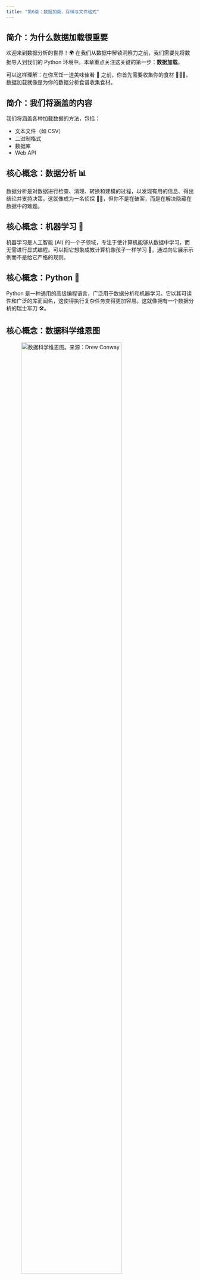 ```yaml
---
title: "第6章：数据加载、存储与文件格式"
---
```


## 简介：为什么数据加载很重要

欢迎来到数据分析的世界！🌍 在我们从数据中解锁洞察力之前，我们需要先将数据导入到我们的 Python 环境中。本章重点关注这关键的第一步：**数据加载**。

可以这样理解：在你烹饪一道美味佳肴 🍳 之前，你首先需要收集你的食材 🍅🥕🥦。数据加载就像是为你的数据分析食谱收集食材。

## 简介：我们将涵盖的内容

我们将涵盖各种加载数据的方法，包括：

-   文本文件（如 CSV）
-   二进制格式
-   数据库
-   Web API

## 核心概念：数据分析 📊

数据分析是对数据进行检查、清理、转换和建模的过程，以发现有用的信息、得出结论并支持决策。这就像成为一名侦探 🕵️‍♀️，但你不是在破案，而是在解决隐藏在数据中的难题。

## 核心概念：机器学习 🤖

机器学习是人工智能 (AI) 的一个子领域，专注于使计算机能够从数据中学习，而无需进行显式编程。可以把它想象成教计算机像孩子一样学习 👶，通过向它展示示例而不是给它严格的规则。

## 核心概念：Python 🐍

Python 是一种通用的高级编程语言，广泛用于数据分析和机器学习。它以其可读性和广泛的库而闻名，这使得执行复杂任务变得更加容易。这就像拥有一个数据分析的瑞士军刀 🛠️。

## 核心概念：数据科学维恩图

![数据科学维恩图。来源：[Drew Conway](http://drewconway.com/zia/2013/3/26/the-data-science-venn-diagram)](data_science_venn.png){width=80%}

## 使用 Pandas 进行数据输入/输出

`pandas` 库是你在 Python 中处理表格数据的最好朋友。它提供了 `DataFrame` 对象，这是一个用于存储和操作行和列中数据（如电子表格）的强大结构。`pandas` 提供了几个用于读取和写入各种格式数据的函数。

## 数据解析

::: {.callout-note appearance="minimal"}
**数据解析**，通常称为*数据加载*，包括从文件或其他来源读取数据，并将其转换为可用的格式（如 DataFrame）。它通常还包括对数据中数据类型的初步解释。
:::

## 常用的 `pandas` 数据加载函数 (1/2)

下表列出了 `pandas` 中一些最常用的数据加载函数。在本节中，我们将重点关注 `read_csv`。

| 函数             | 描述                                                                                                                  |
| :--------------- | :--------------------------------------------------------------------------------------------------------------------------- |
| `read_csv`       | 从文件、URL 或类文件对象加载分隔数据；默认使用逗号作为分隔符。                         |
| `read_fwf`       | 读取固定宽度列格式的数据（即，没有分隔符）。                                                             |
| `read_clipboard` | `read_csv` 的变体，从剪贴板读取数据；用于转换网页中的表格。                |
| `read_excel`     | 从 Excel XLS 或 XLSX 文件读取表格数据。                                                                            |
| `read_hdf`       | 读取由 pandas 写入的 HDF5 文件。                                                                                          |
| `read_html`      | 读取给定 HTML 文档中的所有表格。                                                                         |
| `read_json`      | 从 JSON（JavaScript 对象表示法）字符串表示、文件、URL 或类文件对象读取数据。                |

## 常用的 `pandas` 数据加载函数 (2/2)

| 函数             | 描述                                                       |
| :---------------- | :---------------------------------------------------------------- |
| `read_feather`    | 读取 Feather 二进制文件格式。                              |
| `read_orc`        | 读取 Apache ORC 二进制文件格式。                            |
| `read_parquet`    | 读取 Apache Parquet 二进制文件格式。                        |
| `read_pickle`     | 读取使用 Python pickle 格式存储的 pandas 对象。     |
| `read_sas`        | 读取以 SAS 系统自定义格式之一存储的 SAS 数据集。|
| `read_spss`       | 读取由 SPSS 创建的数据文件。                                 |
| `read_sql`        | 读取 SQL 查询的结果（使用 SQLAlchemy）。              |
| `read_sql_table` | 读取整个 SQL 表（使用 SQLAlchemy）。                         |
| `read_stata`      | 从 Stata 文件格式读取数据集。                             |
| `read_xml`        | 从XML文件中读取数据表。                              |

## 重点：`read_csv`

`read_csv` 是处理逗号分隔值文件的基石，也是最常用的函数之一。

## 可选参数：概述

数据加载函数有许多可选参数来自定义加载过程。它们通常分为以下几类：

-   **索引：** 选择索引列和处理列名。
-   **类型推断和数据转换：** 自定义数据类型检测和缺失值表示。
-   **日期和时间解析：** 合并和转换日期/时间信息。
-   **迭代：** 分块处理大文件。
-   **不干净的数据问题：** 跳过行、处理注释等。

## `pandas` 文档

::: {.callout-note appearance="minimal"}
不要被吓倒！`pandas` 在线文档有很多很棒的例子。像 "pandas read_csv skip header" 这样的 Google 搜索通常会有帮助。
:::

## 使用 `read_csv` 读取 CSV 文件 - 基本示例

让我们从读取逗号分隔值 (CSV) 文件开始。

```python
#| echo: false
#| output: false
# 创建一个虚拟的 CSV 文件。
import pandas as pd
data = {'a': [1, 5, 9], 'b': [2, 6, 10], 'c': [3, 7, 11], 'd': [4, 8, 12], 'message': ['hello', 'world', 'foo']}
df = pd.DataFrame(data)
df.to_csv('ex1.csv', index=False)
```

```python
# 导入 pandas
import pandas as pd

# 读取 CSV 文件
df = pd.read_csv("examples/ex1.csv")

# 显示 DataFrame
df
```

::: {.callout-note appearance="minimal"}
`pd.read_csv()` 检测标题行并使用逗号作为分隔符。索引是自动生成的。
:::

## 指定标题行：无标题

有时，你的 CSV 文件可能没有标题行。

```python
#| echo: false
#| output: false
# 创建一个没有标题的 CSV 文件。
data = {'col1': [1, 5, 9], 'col2': [2, 6, 10], 'col3': [3, 7, 11], 'col4': [4, 8, 12], 'col5': ['hello', 'world', 'foo']}
df = pd.DataFrame(data)
df.to_csv('ex2.csv', index=False, header=False)

```

## 指定标题行：默认列名

告诉 `pandas` 使用默认列名：

```python
# 让 pandas 分配默认的列名
pd.read_csv("examples/ex2.csv", header=None)
```

## 指定标题行：自定义列名

或者，提供你自己的列名：

```python
# 提供你自己的列名
column_names = ["a", "b", "c", "d", "message"]
pd.read_csv("examples/ex2.csv", names=column_names)
```

## 设置索引列

使用 `index_col` 参数将一列用作索引：

```python
# 使用 'message' 列作为索引
column_names = ["a", "b", "c", "d", "message"]
pd.read_csv("examples/ex2.csv", names=column_names, index_col="message")
```

::: {.callout-note appearance="minimal"}
现在行标签是 'hello'、'world' 和 'foo'。
:::

## 分层索引

通过指定多个列来创建*分层索引*：

```python
#| echo: false
#| output: false
data = {'key1': ['one', 'one', 'one', 'one', 'two', 'two', 'two', 'two'],
        'key2': ['a', 'b', 'c', 'd', 'a', 'b', 'c', 'd'],
        'value1': [1, 3, 5, 7, 9, 11, 13, 15],
        'value2': [2, 4, 6, 8, 10, 12, 14, 16]}
df = pd.DataFrame(data)
df.to_csv("csv_mindex.csv", index=False)
```

```python
# 创建一个分层索引
parsed = pd.read_csv("examples/csv_mindex.csv", index_col=["key1", "key2"])
parsed
```

::: {.callout-note appearance="minimal"}
分层索引对于更高维度的数据很有用。
:::

## 处理非标准分隔符

文件有时使用逗号以外的分隔符。空格示例：

```python
#| echo: false
#| output: false
# 创建一个带有空格分隔符的文件
data = """
A         B         C
aaa -0.264438 -1.026059 -0.619500
bbb  0.927272  0.302904 -0.032399
ccc -0.264273 -0.386314 -0.217601
ddd -0.871858 -0.348382  1.100491
"""
with open('ex3.txt', 'w') as f:
    f.write(data)

```

## 处理非标准分隔符：正则表达式

将 `sep` 参数与正则表达式一起使用：

```python
# 使用正则表达式匹配空格
result = pd.read_csv("examples/ex3.txt", sep=r"\s+")
result
```

::: {.callout-note appearance="minimal"}
`\s+` 匹配一个或多个空格字符。`pandas` 推断索引。
:::

## 跳过行

使用 `skiprows` 忽略特定行：

```python
#| echo: false
#| output: false
data = """# hey!
a,b,c,d,message
# just wanted to make things more difficult for you
# who reads CSV files with computers, anyway?
1,2,3,4,hello
5,6,7,8,world
9,10,11,12,foo
"""
with open('ex4.csv', 'w') as f:
    f.write(data)
```

```python
# 跳过指定的行
pd.read_csv("examples/ex4.csv", skiprows=[0, 2, 3])
```

## 处理缺失值：默认标记

缺失数据很常见。`pandas` 可以识别像 "NA" 这样的标记：

```python
#| echo: false
#| output: false
data = """something,a,b,c,d,message
one,1,2,3,4,NA
two,5,6,,8,world
three,9,10,11,12,foo
"""
with open('ex5.csv', 'w') as f:
    f.write(data)
```

```python
# 读取文件，检测 'NA'
result = pd.read_csv("examples/ex5.csv")
result
```

## 处理缺失值：检查缺失性

检查缺失值：

```python
# 检查缺失值
pd.isna(result)
```

## 处理缺失值：自定义标记

使用 `na_values` 指定其他缺失值字符串：

```python
# 将 'NULL' 视为缺失值
result = pd.read_csv("examples/ex5.csv", na_values=["NULL"])
result
```

## 禁用默认的 NA 值

使用 `keep_default_na=False` 禁用默认的 NA 处理：

```python
# 禁用默认的 NA 处理
result2 = pd.read_csv("examples/ex5.csv", keep_default_na=False)
result2
```

```python
# 检查是否有缺失值，此时'NA'不会被识别为缺失值
result2.isna()
```

##  禁用默认 NA 值：每列的标记

为每一列指定不同的 NA 值：

```python
# 为每一列指定不同的 NA 值
sentinels = {"message": ["foo", "NA"], "something": ["two"]}
pd.read_csv("examples/ex5.csv", na_values=sentinels, keep_default_na=False)
```

## `read_csv`/`read_table` 函数参数：摘要 (1/3)

以下是关键参数的摘要：

| 参数             | 描述                                                                                                            |
| :--------------- | :--------------------------------------------------------------------------------------------------------------------- |
| `path`           | 字符串：文件路径、URL 或类文件对象。                                                              |
| `sep` 或 `delimiter` | 用于分隔字段的字符序列或正则表达式。                                                            |
| `header`         | 列名的行号（默认为 0）。如果没有标题，则为 `None`。                                               |
| `index_col`      | 用作行索引的列。                                                                  |
| `names`          | 如果没有标题，则为列名列表。                                                                           |
| `skiprows`       | 要跳过的行号列表。                                                                                           |

##  `read_csv`/`read_table` 函数参数：摘要 (2/3)

| 参数             | 描述                                                                                                            |
| :--------------- | :--------------------------------------------------------------------------------------------------------------------- |
| `na_values`      | 要替换为 `NaN` 的值。                                                                           |
| `keep_default_na` | 使用默认的 `NaN` 值（默认为 `True`）。                                                         |
|`comment`|	用于分割行尾注释的字符。|
|`parse_dates`|	尝试将数据解析为 `datetime`。|
|`keep_date_col`|	如果连接列以解析日期，则保留连接的列。|
|`converters`|	将列号/名称映射到函数的字典。|

##  `read_csv`/`read_table` 函数参数：摘要 (3/3)
| 参数             | 描述                                                                                                            |
| :--------------- | :--------------------------------------------------------------------------------------------------------------------- |
|`dayfirst`|	解析有歧义的日期时，将其视为国际格式。|
|`date_parser`|	用于解析日期的函数。|
|`nrows`|	从头开始读取的行数。|
|`iterator`|	返回一个 `TextFileReader` 以进行分段读取。|
|`chunksize`|	对于迭代，文件块的大小。|
|`skip_footer`|	要忽略的末尾行数。|
|`verbose`|	打印解析信息。|
|`encoding`|	文本编码。|
|`squeeze`|	如果只有一列，则返回一个 Series。|
|`thousands`|	千位分隔符。|
|`decimal`|	小数点分隔符。|
|`engine`|	解析引擎: `c`, `python`, 或 `pyarrow`.|

## 分块读取大文件：`nrows`

对于大文件，读取一小部分或分块处理。

```python
#| echo: false
#| output: false
import numpy as np
# 创建一个大的 csv 文件
data = {'one': np.random.rand(10000),
        'two': np.random.rand(10000),
        'three': np.random.rand(10000),
        'four': np.random.rand(10000),
        'key': [chr(ord('A') + np.random.randint(0, 26)) for _ in range(10000)]}  # 随机字母
df = pd.DataFrame(data)

df.to_csv("ex6.csv", index=False)
```

```python
# 只读取前 5 行
pd.read_csv("examples/ex6.csv", nrows=5)
```

## 分块读取大文件：`chunksize`

使用 `chunksize` 分块读取文件：

```python
# 以 1000 行为一块读取文件
chunker = pd.read_csv("examples/ex6.csv", chunksize=1000)
type(chunker)
```

## 分块读取大文件：迭代

`chunker` 是一个 `TextFileReader`。遍历它：

```python
# 逐块处理
chunker = pd.read_csv("examples/ex6.csv", chunksize=1000)

# 创建一个空的 Series 来存储结果, 指定数据类型为 int64
tot = pd.Series([], dtype='int64')
for piece in chunker:
    # 统计每个数据块中 'key' 列的值，并将结果累加到 tot 中，缺失值填充为 0
    tot = tot.add(piece["key"].value_counts(), fill_value=0)

# 对结果进行降序排序
tot = tot.sort_values(ascending=False)
# 显示前 10 个结果
tot[:10]
```

## 将数据写入文本格式：`to_csv`

将数据写入各种格式。`to_csv` 是 `read_csv` 的对应函数。

```python
# 从 CSV 文件读取数据
data = pd.read_csv("examples/ex5.csv")
data
```

```python
# 写入 CSV 文件
data.to_csv("out.csv")

#为了证明数据被成功写入，再次读取查看。
pd.read_csv("out.csv")
```

::: {.callout-note appearance="minimal"}
默认情况下会写入行和列标签。
:::

## 写入数据：不同的分隔符

指定不同的分隔符：

```python
# 导入 sys 模块以写入控制台
import sys
# 使用 '|' 分隔符写入控制台
data.to_csv(sys.stdout, sep="|")
```

## 写入数据：表示缺失值

以不同的方式表示缺失值：

```python
# 将缺失值表示为 'NULL'
data.to_csv(sys.stdout, na_rep="NULL")
```

## 写入数据：禁用标签

禁用行和列标签：

```python
# 不写入标签
data.to_csv(sys.stdout, index=False, header=False)
```

## 写入数据：子集列

按特定顺序写入列的子集：

```python
# 只写入 'a'、'b'、'c' 列
data.to_csv(sys.stdout, index=False, columns=["a", "b", "c"])
```

## 处理其他分隔格式：`csv` 模块

对于单字符分隔符，使用 Python 的 `csv` 模块：

```python
#| echo: false
#| output: false
data = '''"a","b","c"
"1","2","3"
"1","2","3"
'''
with open('ex7.csv', "w") as f:
	f.write(data)
```

```python
import csv

# 打开 CSV 文件
f = open("examples/ex7.csv")
# 创建 csv 读取器
reader = csv.reader(f)

# 逐行打印
for line in reader:
    print(line)
# 关闭文件
f.close()
```

## 处理其他分隔格式：处理数据

将数据处理成可用的形式：

```python
# 打开 CSV 文件
with open("examples/ex7.csv") as f:
    # 将 csv.reader 的结果转换为列表
    lines = list(csv.reader(f))

# 将第一行作为标题，其余行作为值
header, values = lines[0], lines[1:]

# 创建一个数据列的字典
data_dict = {h: v for h, v in zip(header, zip(*values))}
data_dict
```

对于复杂的文件，使用字符串操作或正则表达式。`pandas.read_csv` 通常就足够了。

## CSV 方言选项

`csv` 模块有方言选项来自定义解析：

| 参数             | 描述                                                                                                                    |
| :--------------- | :----------------------------------------------------------------------------------------------------------------------------- |
| `delimiter`      | 用于分隔字段的单字符字符串（默认为 ','）。                                                                   |
| `lineterminator` | 写入时的行终止符（默认为 '\r\n'）。读取器会忽略并识别跨平台。          |
| `quotechar`      | 包含特殊字符的字段的引用字符（默认为 '"'）。                                                         |
| `quoting`        | 引用约定。                     |
| `skipinitialspace` | 忽略分隔符后的空格（默认为 `False`）。                                                               |
| `doublequote`    | 处理字段内的引用字符。                                                    |
| `escapechar`     | 如果 `quoting` 为 `csv.QUOTE_NONE`，则用于转义分隔符的字符串。                                 |

## CSV 方言：自定义子类

定义一个自定义的方言子类：

```python
#| eval: false
# 定义一个自定义的方言子类
class MyDialect(csv.Dialect):
    lineterminator = "\n"  # 行终止符
    delimiter = ";"       # 分隔符
    quotechar = '"'        # 引用字符
    quoting = csv.QUOTE_MINIMAL  # 引用约定

# 使用自定义方言创建 csv 读取器
#reader = csv.reader(f, dialect=my_dialect)
```

## CSV 方言：直接选项

或者直接传递方言选项：

```python
#| eval: false
# 使用 '|' 作为分隔符创建 csv 读取器
#reader = csv.reader(f, delimiter="|")
```

## JSON 数据

JSON 是一种灵活的格式，用于在 Web 上进行数据交换。

```python
# 示例 JSON 字符串
obj = """
{"name": "Wes",
 "cities_lived": ["Akron", "Nashville", "New York", "San Francisco"],
 "pet": null,
 "siblings": [{"name": "Scott", "age": 34, "hobbies": ["guitars", "soccer"]},
              {"name": "Katie", "age": 42, "hobbies": ["diving", "art"]}]
}
"""
```

::: {.callout-note appearance="minimal"}
JSON 接近有效的 Python 代码（例如，使用 `null` 而不是 `None`）。
:::

## JSON：`json.loads` 和 `json.dumps`

```python
import json

# 将 JSON 字符串转换为 Python 对象
result = json.loads(obj)
result
```

```python
# 将 Python 对象转换为 JSON 字符串
asjson = json.dumps(result)
asjson
```

## 使用 Pandas 读取 JSON：从字典列表

从字典列表创建一个 DataFrame：

```python
# 提取 'siblings' 数据
siblings = pd.DataFrame(result["siblings"], columns=["name", "age"])
siblings
```

## 使用 Pandas 读取 JSON：`read_json`

`pandas.read_json` 将 JSON 转换为 Series/DataFrame：

```python
#| echo: false
#| output: false
data = """[{"a": 1, "b": 2, "c": 3},
{"a": 4, "b": 5, "c": 6},
{"a": 7, "b": 8, "c": 9}]
"""
with open("example.json", "w") as f:
    f.write(data)

```

```python
# 读取 JSON 文件
data = pd.read_json("examples/example.json")
data
```

## 导出到 JSON：`to_json`

使用 `to_json` 从 pandas 导出到 JSON：

```python
# 导出到 JSON（面向列）
print(data.to_json())
```

```python
# 导出到 JSON（面向行）
print(data.to_json(orient="records"))
```

## XML 和 HTML：Web 抓取

像 `lxml`、`Beautiful Soup`、`html5lib` 这样的库可以处理 HTML/XML。`pandas` 使用 `read_html` 来处理 HTML 表格。

安装：

```python
#| eval: false
conda install lxml beautifulsoup4 html5lib
# 或
pip install lxml beautifulsoup4 html5lib
```

## Web 抓取示例

```python
#| eval: false
# 从 HTML 解析表格
tables = pd.read_html("examples/fdic_failed_bank_list.html")
len(tables)
failures = tables[0]
failures.head()

```
因为 notebook 文件不能直接访问本地文件，所以上面这段代码在执行时会报错，但在实际情景中，是可以正常运行的。

这里我们抓取了网站内容，所以依然可以用这个网址做演示。

```python
# 从 FDIC 网站读取 HTML 表格
tables = pd.read_html("https://www.fdic.gov/resources/resolutions/bank-failures/failed-bank-list/")
# 检查找到了多少个表格
len(tables)
# 获取第一个表格
failures = tables[0]
# 显示第一个表格的前几行
failures.head()
```

## Web 抓取后的数据清理和分析

清理和分析加载的数据：

```python
# 将 "Closing Date" 列转换为日期时间类型
close_timestamps = pd.to_datetime(failures["Closing Date"])

# 按年份统计倒闭银行的数量
close_timestamps.dt.year.value_counts()
```

## 使用 `lxml.objectify` 解析 XML

XML 比 HTML 更通用。以 MTA 数据为例：

```python
#| eval: false
from lxml import objectify

# XML 文件路径
path = "datasets/mta_perf/Performance_MNR.xml"
# 打开文件并解析 XML
with open(path) as f:
    parsed = objectify.parse(f)
# 获取根元素
root = parsed.getroot()

data = []
# 要跳过的字段
skip_fields = ["PARENT_SEQ", "INDICATOR_SEQ", "DESIRED_CHANGE", "DECIMAL_PLACES"]

# 遍历根元素的 INDICATOR 子元素
for elt in root.INDICATOR:
    el_data = {}
    # 遍历 INDICATOR 元素的子元素
    for child in elt.getchildren():
        # 跳过指定字段
        if child.tag in skip_fields:
            continue
        # 将子元素的标签和值添加到字典中
        el_data[child.tag] = child.pyval
    # 将字典添加到列表中
    data.append(el_data)

# 从列表创建 DataFrame
perf = pd.DataFrame(data)
perf.head()
```
因为 notebook 文件不能直接访问本地文件，所以上面这段代码在执行时会报错，但在实际情景中，是可以正常运行的。

## 解析 XML：`pandas.read_xml`

`pandas` 也有 `read_xml`：

```python
#| eval: false
perf2 = pd.read_xml(path)
perf2.head()

```

## 二进制数据格式

二进制格式可能比文本格式更有效。

### Pickle

Python 的 `pickle` 模块可以序列化/反序列化对象。使用 `to_pickle`：

```python
# 从 CSV 文件读取数据
frame = pd.read_csv("examples/ex1.csv")
frame
```

```python
# 将 DataFrame 保存为 pickle 文件
frame.to_pickle("frame_pickle")
```

## Pickle：`read_pickle`

使用 `pandas.read_pickle` 读取 pickled 对象：

```python

pd.read_pickle("frame_pickle")
```

::: {.callout-note appearance="minimal"}
`pickle` 仅用于*短期*存储。
:::

### HDF5

HDF5 存储大型数组，支持压缩，高效的子集。

安装 PyTables：

```python
#| eval: false
conda install pytables
# 或
pip install tables
```

## 使用 HDF5 格式

HDF5 存储多个带有元数据的数据集。`HDFStore` 就像一个字典：

```python
#| eval: false

import numpy as np
# 创建一个 DataFrame
frame = pd.DataFrame({"a": np.random.standard_normal(100)})
# 创建一个 HDFStore 对象
store = pd.HDFStore("mydata.h5")
# 将 DataFrame 存储为 'obj1'
store["obj1"] = frame
# 将 DataFrame 的 'a' 列存储为 'obj1_col'
store["obj1_col"] = frame["a"]
store
```

## 使用 HDF5：访问数据

```python
#| eval: false
# 访问存储的 'obj1'
store["obj1"]
```

## HDF5：存储模式

"fixed"（默认）和 "table"。"table" 较慢，支持查询：

```python
#| eval: false
# 使用 "table" 格式存储 'obj2'
store.put("obj2", frame, format="table")
# 查询 'obj2' 中索引在 10 到 15 之间的行
store.select("obj2", where=["index >= 10 and index <= 15"])

```

## HDF5：`pandas.read_hdf`

`pandas.read_hdf` 是一个快捷方式：

```python
#| eval: false

# 将 DataFrame 以 "table" 格式保存到 HDF5 文件中的 'obj3'
frame.to_hdf("mydata.h5", "obj3", format="table")
# 从 HDF5 文件中读取 'obj3'，并查询索引小于 5 的行
pd.read_hdf("mydata.h5", "obj3", where=["index < 5"])
```

::: {.callout-note appearance="minimal"}
HDF5 *不是*数据库。一次写入，多次读取。并发写入会损坏数据。
:::

## 读取 Microsoft Excel 文件

`pandas` 使用 `ExcelFile` 或 `read_excel`。需要 `xlrd`、`openpyxl`：

```python
#| eval: false
conda install openpyxl xlrd
# 或
pip install openpyxl xlrd
```

## Excel：`ExcelFile`

```python
#| eval: false
# 创建 ExcelFile 对象
xlsx = pd.ExcelFile("examples/ex1.xlsx")

```
因为 notebook 文件不能直接访问本地文件，所以上面这段代码在执行时会报错，但在实际情景中，是可以正常运行的。

## Excel 示例准备

```python
#| echo: false
#| output: false
import openpyxl
data = {'a': [1, 5, 9], 'b': [2, 6, 10], 'c': [3, 7, 11], 'd': [4, 8, 12], 'message': ['hello', 'world', 'foo']}
df = pd.DataFrame(data)

# 创建一个 Excel 写入器对象
excel_writer = pd.ExcelWriter('ex1.xlsx')

# 将 DataFrame 写入到名为 'Sheet1' 的工作表中，不包含索引
df.to_excel(excel_writer, sheet_name='Sheet1', index=False)

# 保存 Excel 文件
excel_writer.close()
```

## Excel：工作表名称

```python
# 显示工作表名称
xlsx = pd.ExcelFile("ex1.xlsx") # 读取本地 excel 文件
xlsx.sheet_names
```

## Excel：读取工作表

```python
# 读取一个工作表
xlsx.parse(sheet_name="Sheet1")
```

## Excel：指定索引

```python
# 指定索引列
xlsx.parse(sheet_name="Sheet1", index_col=0)
```

## Excel：`read_excel`

对于多个工作表，`ExcelFile` 更快。或者使用 `read_excel`：

```python
# 读取 Excel 文件中的 'Sheet1' 工作表
frame = pd.read_excel("ex1.xlsx", sheet_name="Sheet1")
frame
```

## 写入 Excel：`ExcelWriter`

创建 `ExcelWriter`，然后写入：

```python
#| eval: false
# 创建 ExcelWriter 对象
writer = pd.ExcelWriter("ex2.xlsx")
# 将 DataFrame 写入到 'Sheet1' 工作表
frame.to_excel(writer, "Sheet1")
# 关闭写入器
writer.close()

```

## 写入 Excel：`to_excel`

或者，更简洁地：

```python
#| eval: false
# 将 DataFrame 写入到 Excel 文件
frame.to_excel("ex2.xlsx")
```

## 与 Web API 交互

网站通过 API 提供数据，通常是 JSON 格式。`requests` 库很方便。

安装：

```python
#| eval: false
conda install requests
# 或
pip install requests
```

## Web API：`requests` 示例

```python
import requests

# GitHub API 的 URL，用于获取 pandas 项目的问题
url = "https://api.github.com/repos/pandas-dev/pandas/issues"
# 发送 GET 请求
resp = requests.get(url)
# 检查 HTTP 错误
resp.raise_for_status()
# 显示响应对象
resp
```

## Web API：解析 JSON 响应

```python
# 将 JSON 响应解析为 Python 对象
data = resp.json()
# 显示第一个问题的标题
data[0]["title"]
```

## Web API：创建 DataFrame

```python
# 从问题数据创建 DataFrame，选择 'number'、'title'、'labels'、'state' 列
issues = pd.DataFrame(data, columns=["number", "title", "labels", "state"])
#显示数据的前几行
issues.head()
```

构建更高级别的接口以返回 DataFrame。

## 与数据库交互

SQL 数据库很常见。`pandas` 简化了从查询中加载数据的过程。

SQLite3 示例（内置）：

```python
#| eval: false
import sqlite3

# 创建表的 SQL 查询
query = """
CREATE TABLE test
(a VARCHAR(20), b VARCHAR(20),
 c REAL,        d INTEGER
);"""

# 连接到 SQLite 数据库（如果不存在则创建）
con = sqlite3.connect("mydata.sqlite")
# 执行 SQL 查询
con.execute(query)
# 提交更改
con.commit()

```

## 数据库：插入数据

```python
#| eval: false
# 要插入的数据
data = [("Atlanta", "Georgia", 1.25, 6),
        ("Tallahassee", "Florida", 2.6, 3),
        ("Sacramento", "California", 1.7, 5)]
# 插入数据的 SQL 语句
stmt = "INSERT INTO test VALUES(?, ?, ?, ?)"
# 执行多行插入
con.executemany(stmt, data)
# 提交更改
con.commit()
```

## 数据库：检索数据

```python
#| eval: false

# 执行 SELECT 查询
cursor = con.execute("SELECT * FROM test")
# 获取所有结果
rows = cursor.fetchall()
rows
```

## 数据库：列名

```python
#| eval: false
# 获取列名
cursor.description
```

## 数据库：创建 DataFrame

```python
#| eval: false
# 从查询结果创建 DataFrame
pd.DataFrame(rows, columns=[x[0] for x in cursor.description])
```

## 使用 SQLAlchemy

SQLAlchemy 提供了更高级别的抽象。`pandas` 的 `read_sql` 函数可以使用它。

安装：

```python
#| eval: false
conda install sqlalchemy
```

## SQLAlchemy 示例

```python
#| eval: false
import sqlalchemy as sqla

# 创建 SQLAlchemy 引擎，连接到 SQLite 数据库
db = sqla.create_engine("sqlite:///mydata.sqlite")
# 使用 pandas 的 read_sql 函数执行 SQL 查询
pd.read_sql("SELECT * FROM test", db)
```

## 结论

访问数据是第一步。本章介绍了加载/存储数据的工具：文本、二进制、数据库、API。下一步：清理、转换、分析。

## 总结

*   **数据加载至关重要：** 将数据加载到 Python 中。
*   **`pandas` 是你的朋友：** 用于读取/写入数据。
*   **`read_csv` 是关键：** 用于逗号分隔值文件。
*   **处理混乱的数据：** 缺失值、跳过行、分隔符。
*   **二进制格式高效：** Pickle、HDF5。
*   **Web API 是一个来源：** `requests` 库。
*   **数据库很常见：** `pandas`、SQLAlchemy。
*   **实践是关键：** 练习加载不同的数据源。🥳

## 思考与讨论 🤔

*   你遇到过哪些数据类型？格式？
*   处理混乱/不完整数据的经验？
*   不同存储格式之间的权衡？
*   探索 `pandas` 文档。
*   尝试 SQL 数据库连接。
*   找到一个公共 API，使用 Python 访问它。



